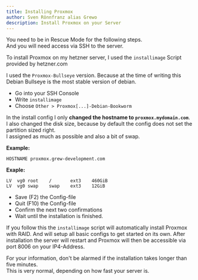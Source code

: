 ```yaml
---
title: Installing Proxmox
author: Sven Rönnfranz alias Grewo
description: Install Proxmox on your Server
---
```



<Aside type="caution">
You need to be in Rescue Mode for the following steps.<br/>
And you will need access via SSH to the server.
</Aside>

To install Proxmox on my hetzner server, I used the `installimage` Script provided by hetzner.com<br/>

I used the `Proxmox-Bullseye` version. Because at the time of writing this Debian Bullseye is the most stable version of debian.

* Go into your SSH Console
* Write `installimage`
* Choose `Other > Proxmox[...]-Debian-Bookworm`

In the install config I only **changed the hostname to `proxmox.mydomain.com`**.<br/>
I also changed the disk size, because by default the config does not set the partition sized right.<br/>
I assigned as much as possible and also a bit of swap.

**Example:**
```
HOSTNAME proxmox.grew-development.com
```

**Exaple:**
```
LV  vg0 root    /       ext3    460GiB
LV  vg0 swap    swap    ext3    12GiB 
```

* Save (F2) the Config-file
* Quit (F10) the Config-file
* Confirm the next two confirmations
* Wait until the installation is finished.

If you follow this the `installimage` script will automatically install Proxmox with RAID. And will setup all basic configs to get started on its own.
After installation the server will restart and Proxmox will then be accessible via port 8006 on your IP4-Address.

<Aside type="note">
For your information, don't be alarmed if the installation takes longer than five minutes.<br/>
This is very normal, depending on how fast your server is.
</Aside>